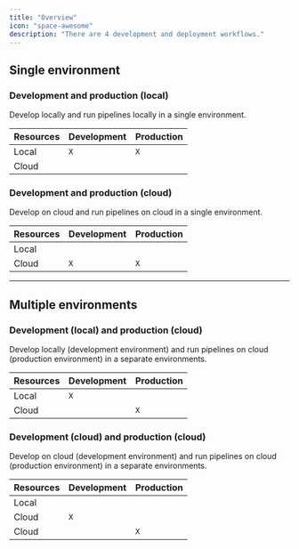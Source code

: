 ```yaml
---
title: "Overview"
icon: "space-awesome"
description: "There are 4 development and deployment workflows."
---
```


## Single environment

### Development and production (local)

Develop locally and run pipelines locally in a single environment.

| Resources | Development | Production |
| --- | --- | --- |
| Local | `X` | `X` |
| Cloud |   |   |

### Development and production (cloud)

Develop on cloud and run pipelines on cloud in a single environment.

| Resources | Development | Production |
| --- | --- | --- |
| Local |   |   |
| Cloud | `X` | `X` |

---

## Multiple environments

### Development (local) and production (cloud)

Develop locally (development environment) and
run pipelines on cloud (production environment) in a separate environments.

| Resources | Development | Production |
| --- | --- | --- |
| Local | `X` |   |
| Cloud |   | `X` |

### Development (cloud) and production (cloud)

Develop on cloud (development environment) and
run pipelines on cloud (production environment) in a separate environments.

| Resources | Development | Production |
| --- | --- | --- |
| Local |   |   |
| Cloud | `X` |   |
| Cloud |   | `X` |
